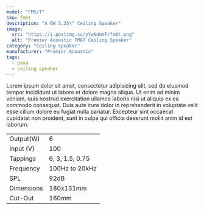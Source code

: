 ```yaml
---
model: "FM5/T"
sku: fm5t
description: "A 6W 5.25\" Ceiling Speaker"
image:
  src: "https://i.postimg.cc/yYwNdmVF/fm6t.png"
  alt: "Premier Acoustic FM6T Ceiling Speaker"
category: "Ceiling Speaker"
manufacturer: "Premier Acoustic"
tags: 
  - pava
  - ceiling speaker
---
```



Lorem ipsum dolor sit amet, consectetur adipisicing elit, sed do eiusmod tempor incididunt ut labore et dolore magna aliqua. Ut enim ad minim veniam, quis nostrud exercitation ullamco laboris nisi ut aliquip ex ea commodo consequat. Duis aute irure dolor in reprehenderit in voluptate velit esse cillum dolore eu fugiat nulla pariatur. Excepteur sint occaecat cupidatat non proident, sunt in culpa qui officia deserunt mollit anim id est laborum.


|  |  |
| :-------------- | :-------------- |
| Output(W)          | 6       |
| Input (V)        | 100         |
| Tappings         | 6, 3, 1.5, 0.75         |
| Frequency         | 100Hz to 20kHz          | 
| SPL         | 92dB         | 
| Dimensions  | 180x131mm |
| Cut-Out | 160mm |